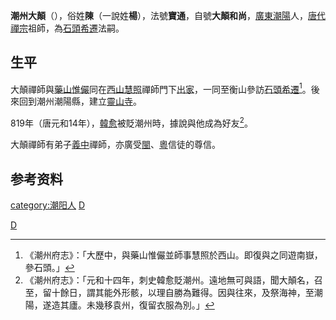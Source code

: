 {{Infobox Buddhist
| name =大顛
| image =<!-- Use only free-licenced images which meet WP:NFCC -->Replace this image male.svg
| imagesize =
| caption = 
| birth_date =732年 
| birth_place =[[唐代|唐代]]福州都督府[[潮州_(古代)|潮州]][[潮阳县|潮阳县]]
| birth_name =俗姓'''陈 '''或'''杨'''
| death_date =824年
| death_place =唐代岭南节度使潮州潮阳县[[灵山寺_(潮阳区)|灵山寺]]
| residence<!-- 居住地 --> =潮州潮阳县[[灵山寺_(潮阳区)|灵山寺]]
| prizes<!-- 获奖 --> =
| citizenship <!-- 公民权 -->=
| nationality<!--国籍 --> = 中国（唐朝）
| known_for <!-- 著名成就 -->= 
| school <!-- 宗派 -->  =[[禅宗|禅宗]] 
| callsign  <!-- 呼号 -->= 大顛和尚
| title<!-- 头衔 -->= 
| deity <!-- 修行法门 -->=
| native_lang1 = 法號
| native_lang1_name1 <!-- 谥号 -->  = 宝通
| education<!-- 教育程度 --> = 
| work_institution <!-- 驻锡于（指僧侣长期驻留一地） -->= 潮州潮阳县[[灵山寺_(潮阳区)|灵山寺]]
| advisor<!-- 师承 -->   =[[西山慧照|西山慧照]]、[[石头希迁|石头希迁]]
| students <!-- 徒弟 -->  =[[义中|义中]]禪师
| publication <!-- 著作 -->  =
| publication_translate<!-- 译著 -->= 
| incarnation_from <!-- 何人的化身与转世 -->=
| reincarnation_to<!-- 转世为 --> = 
| successor<!-- 传人-->=[[义中|义中]]禪师
| footnotes <!-- 备注 -->=
}}
{{中國地區的禪宗}}
'''潮州大顛'''（{{bd|732年||824年}}），俗姓'''陳'''（一說姓'''楊'''），法號'''寶通'''，自號'''大顛和尚'''，[[廣東|廣東]][[潮陽|潮陽]]人，[[唐代|唐代]][[禪宗|禪宗]]祖師，為[[石頭希遷|石頭希遷]]法嗣。

==生平==
大顛禪師與[[藥山惟儼|藥山惟儼]]同在[[西山慧照|西山慧照]]禪師門下[[出家|出家]]，一同至衡山參訪[[石頭希遷|石頭希遷]]<ref>《潮州府志》：「大歷中，與藥山惟儼並師事慧照於西山。即復與之同遊南嶽，參石頭。」</ref>。後來回到潮州潮陽縣，建立[[靈山寺_(潮陽)|靈山寺]]。

819年（唐元和14年），[[韓愈|韓愈]]被貶潮州時，據說與他成為好友<ref>《潮州府志》：「元和十四年，刺史韓愈貶潮州。遠地無可與語，聞大顛名，召至，留十餘日，謂其能外形骸，以理自勝為難得。因與往來，及祭海神，至潮陽，遂造其廬。未幾移袁州，復留衣服為別。」</ref>。

大顛禪師有弟子[[義中|義中]]禪師，亦廣受[[閩|閩]]、[[粵|粵]]信徒的尊信。

== 参考资料 ==
{{reflist}}

{{wikisource|佛學大辭典/大顛}}

{{Authority control}}
{{DEFAULTSORT:}}
[[category:潮阳人|category:潮阳人]]
[[category:禅僧|D]]
[[Category:唐朝僧人|D]]
